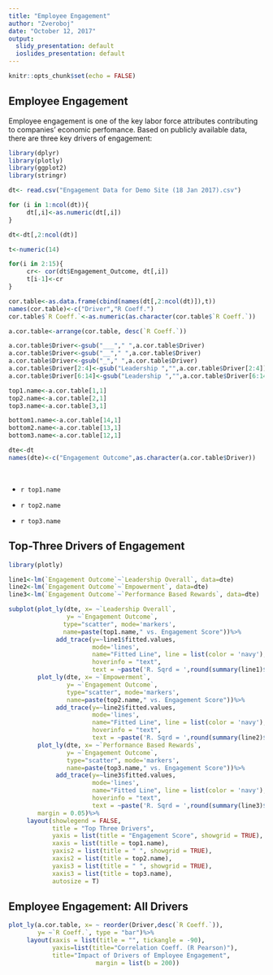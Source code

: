 ```yaml
---
title: "Employee Engagement"
author: "Zveroboj"
date: "October 12, 2017"
output:
  slidy_presentation: default
  ioslides_presentation: default
---
```


```r
knitr::opts_chunk$set(echo = FALSE)
```

 

## Employee Engagement
<p>
Employee engagement is one of the key labor force attributes contributing to companies' economic perfomance. Based on publicly available data, there are three key drivers of engagement:

```r
library(dplyr)
library(plotly)
library(ggplot2)
library(stringr)
```

```r
dt<- read.csv("Engagement Data for Demo Site (18 Jan 2017).csv")

for (i in 1:ncol(dt)){
     dt[,i]<-as.numeric(dt[,i])
}

dt<-dt[,2:ncol(dt)]

t<-numeric(14)

for(i in 2:15){
     cr<- cor(dt$Engagement_Outcome, dt[,i])
     t[i-1]<-cr
}

cor.table<-as.data.frame(cbind(names(dt[,2:ncol(dt)]),t))
names(cor.table)<-c("Driver","R Coeff.")
cor.table$`R Coeff.`<-as.numeric(as.character(cor.table$`R Coeff.`))

a.cor.table<-arrange(cor.table, desc(`R Coeff.`))

a.cor.table$Driver<-gsub("___"," ",a.cor.table$Driver)
a.cor.table$Driver<-gsub("__"," ",a.cor.table$Driver)
a.cor.table$Driver<-gsub("_"," ",a.cor.table$Driver)
a.cor.table$Driver[2:4]<-gsub("Leadership ","",a.cor.table$Driver[2:4])
a.cor.table$Driver[6:14]<-gsub("Leadership ","",a.cor.table$Driver[6:14])

top1.name<-a.cor.table[1,1]
top2.name<-a.cor.table[2,1]
top3.name<-a.cor.table[3,1]

bottom1.name<-a.cor.table[14,1]
bottom2.name<-a.cor.table[13,1]
bottom3.name<-a.cor.table[12,1]

dte<-dt
names(dte)<-c("Engagement Outcome",as.character(a.cor.table$Driver))
```
<br>

- `r top1.name`

- `r top2.name`

- `r top3.name`

## Top-Three Drivers of Engagement

```r
library(plotly)

line1<-lm(`Engagement Outcome`~`Leadership Overall`, data=dte)
line2<-lm(`Engagement Outcome`~`Empowerment`, data=dte)
line3<-lm(`Engagement Outcome`~`Performance Based Rewards`, data=dte)

subplot(plot_ly(dte, x= ~`Leadership Overall`, 
                y= ~`Engagement Outcome`,
               type="scatter", mode='markers',
               name=paste(top1.name," vs. Engagement Score"))%>%
             add_trace(y=~line1$fitted.values,
                       mode='lines',
                       name="Fitted Line", line = list(color = 'navy'),
                       hoverinfo = "text",
                       text = ~paste('R. Sqrd = ',round(summary(line1)$r.squared,2))),
        plot_ly(dte, x= ~`Empowerment`,
                y= ~`Engagement Outcome`,
                type="scatter", mode='markers',
                name=paste(top2.name," vs. Engagement Score"))%>%
             add_trace(y=~line2$fitted.values,
                       mode='lines',
                       name="Fitted Line", line = list(color = 'navy'),
                       hoverinfo = "text",
                       text = ~paste('R. Sqrd = ',round(summary(line2)$r.squared,2))),
        plot_ly(dte, x= ~`Performance Based Rewards`,
                y= ~`Engagement Outcome`,
                type="scatter", mode='markers',
                name=paste(top3.name," vs. Engagement Score"))%>%
             add_trace(y=~line3$fitted.values,
                       mode='lines',
                       name="Fitted Line", line = list(color = 'navy'),
                       hoverinfo = "text",
                       text = ~paste('R. Sqrd = ',round(summary(line3)$r.squared,2))),
        margin = 0.05)%>%
     layout(showlegend = FALSE, 
            title = "Top Three Drivers", 
            yaxis = list(title = "Engagement Score", showgrid = TRUE),
            xaxis = list(title = top1.name),
            yaxis2 = list(title = " ", showgrid = TRUE),
            xaxis2 = list(title = top2.name),
            yaxis3 = list(title = " ", showgrid = TRUE),
            xaxis3 = list(title = top3.name),
            autosize = T)
```

## Employee Engagement: All Drivers

```r
plot_ly(a.cor.table, x= ~ reorder(Driver,desc(`R Coeff.`)),
        y= ~`R Coeff.`, type = "bar")%>%
     layout(xaxis = list(title = "", tickangle = -90),
            yaxis=list(title="Correlation Coeff. (R Pearson)"),
            title="Impact of Drivers of Employee Engagement",
                        margin = list(b = 200))
```


